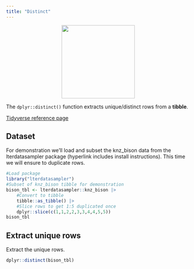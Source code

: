 ```yaml
---
title: "Distinct"
---
```


<center>
![](images/dplyr_distinct.png){style="width:200px"}
</center>

The `dplyr::distinct()` function extracts unique/distinct rows from a __tibble__.

[Tidyverse reference page](https://dplyr.tidyverse.org//reference/distinct.html)

## Dataset

For demonstration we’ll load and subset the knz_bison data from the lterdatasampler package (hyperlink includes install instructions). This time we will ensure to duplicate rows.

```r
#Load package
library("lterdatasampler")
#Subset of knz_bison tibble for demonstration
bison_tbl <- lterdatasampler::knz_bison |>
    #Convert to tibble
    tibble::as_tibble() |>
    #Slice rows to get 1:5 duplicated once
    dplyr::slice(c(1,1,2,2,3,3,4,4,5,5))
bison_tbl
```

## Extract unique rows

Extract the unique rows.

```r
dplyr::distinct(bison_tbl)
```

